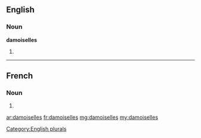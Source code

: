 ==English==

===Noun===
'''damoiselles'''

# {{plural of|damoiselle}}

[[Category:English plurals]]

----

==French==

===Noun===
{{infl|fr|plural}} {{f|p}}

# {{plural of|damoiselle|lang=fr}}

[[ar:damoiselles]]
[[fr:damoiselles]]
[[mg:damoiselles]]
[[my:damoiselles]]